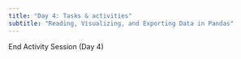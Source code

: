 ```yaml
---
title: "Day 4: Tasks & activities"
subtitle: "Reading, Visualizing, and Exporting Data in Pandas"
---
```



::: {.center-text .body-text-xl .teal-text}
End Activity Session (Day 4)
:::
